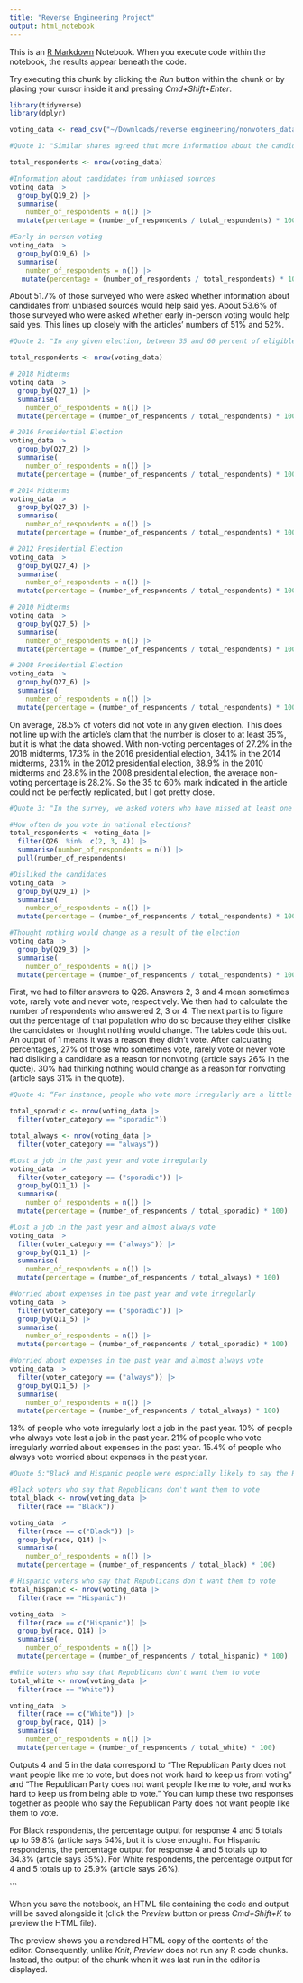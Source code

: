```yaml
---
title: "Reverse Engineering Project"
output: html_notebook
---
```


This is an [R Markdown](http://rmarkdown.rstudio.com) Notebook. When you execute code within the notebook, the results appear beneath the code.

Try executing this chunk by clicking the *Run* button within the chunk or by placing your cursor inside it and pressing *Cmd+Shift+Enter*.
```r
library(tidyverse)
library(dplyr)
```


```r
voting_data <- read_csv("~/Downloads/reverse engineering/nonvoters_data.csv")
```
```r
#Quote 1: "Similar shares agreed that more information about the candidates from unbiased sources (51 percent) or early in-person voting (52 percent) would help, too."

total_respondents <- nrow(voting_data)

#Information about candidates from unbiased sources
voting_data |>
  group_by(Q19_2) |>
  summarise(
    number_of_respondents = n()) |>
  mutate(percentage = (number_of_respondents / total_respondents) * 100)

#Early in-person voting
voting_data |>
  group_by(Q19_6) |>
  summarise(
    number_of_respondents = n()) |>
   mutate(percentage = (number_of_respondents / total_respondents) * 100)
```

About 51.7% of those surveyed who were asked whether information about candidates from unbiased sources would help said yes. About 53.6% of those surveyed who were asked whether early in-person voting would help said yes. This lines up closely with the articles' numbers of 51% and 52%.



```r
#Quote 2: "In any given election, between 35 and 60 percent of eligible voters don’t cast a ballot. It’s not that hard to understand why. Our system doesn’t make it particularly easy to vote, and the decision to carve out a few hours to cast a ballot requires a sense of motivation that’s hard for some Americans to muster every two or four years — enthusiasm about the candidates, belief in the importance of voting itself, a sense that anything can change as the result of a single vote. “I guess I just don’t think that one person’s vote can swing an election,” said Jon Anderson, who won’t be voting for president this year because of moral objections to both candidates."

total_respondents <- nrow(voting_data)

# 2018 Midterms
voting_data |>
  group_by(Q27_1) |>
  summarise(
    number_of_respondents = n()) |>
  mutate(percentage = (number_of_respondents / total_respondents) * 100)

# 2016 Presidential Election
voting_data |>
  group_by(Q27_2) |>
  summarise(
    number_of_respondents = n()) |>
  mutate(percentage = (number_of_respondents / total_respondents) * 100)

# 2014 Midterms
voting_data |>
  group_by(Q27_3) |>
  summarise(
    number_of_respondents = n()) |>
  mutate(percentage = (number_of_respondents / total_respondents) * 100)

# 2012 Presidential Election
voting_data |>
  group_by(Q27_4) |>
  summarise(
    number_of_respondents = n()) |>
  mutate(percentage = (number_of_respondents / total_respondents) * 100)

# 2010 Midterms
voting_data |>
  group_by(Q27_5) |>
  summarise(
    number_of_respondents = n()) |>
  mutate(percentage = (number_of_respondents / total_respondents) * 100)

# 2008 Presidential Election
voting_data |>
  group_by(Q27_6) |>
  summarise(
    number_of_respondents = n()) |>
  mutate(percentage = (number_of_respondents / total_respondents) * 100)
```

On average, 28.5% of voters did not vote in any given election. This does not line up with the article's clam that the number is closer to at least 35%, but it is what the data showed. With non-voting percentages of 27.2% in the 2018 midterms, 17.3% in the 2016 presidential election, 34.1% in the 2014 midterms, 23.1% in the 2012 presidential election, 38.9% in the 2010 midterms and 28.8% in the 2008 presidential election, the average non-voting percentage is 28.2%. So the 35 to 60% mark indicated in the article could not be perfectly replicated, but I got pretty close.


```r
#Quote 3: "In the survey, we asked voters who have missed at least one national election — which included some people who almost always vote — why they didn’t cast a ballot. Nearly a quarter cited some of the structural barriers we mentioned above. But another 31 percent said that they decided not to vote because they disliked the candidates or they thought nothing would change as a result of the election (26 percent)."

#How often do you vote in national elections?
total_respondents <- voting_data |>
  filter(Q26  %in%  c(2, 3, 4)) |>
  summarise(number_of_respondents = n()) |>
  pull(number_of_respondents)

#Disliked the candidates
voting_data |>
  group_by(Q29_1) |>
  summarise(
    number_of_respondents = n()) |>
  mutate(percentage = (number_of_respondents / total_respondents) * 100)

#Thought nothing would change as a result of the election
voting_data |>
  group_by(Q29_3) |>
  summarise(
    number_of_respondents = n()) |>
  mutate(percentage = (number_of_respondents / total_respondents) * 100)
```

First, we had to filter answers to Q26. Answers 2, 3 and 4 mean sometimes vote, rarely vote and never vote, respectively. We then had to calculate the number of respondents who answered 2, 3 or 4. The next part is to figure out the percentage of that population who do so because they either dislike the candidates or thought nothing would change. The tables code this out. An output of 1 means it was a reason they didn't vote. After calculating percentages, 27% of those who sometimes vote, rarely vote or never vote had disliking a candidate as a reason for nonvoting (article says 26% in the quote). 30% had thinking nothing would change as a reason for nonvoting (article says 31% in the quote). 


```r
#Quote 4: “For instance, people who vote more irregularly are a little more likely than those who almost always vote to have lost a job in the past year (13 percent vs. 10 percent) or to have worried about expenses (21 percent vs. 16 percent)”

total_sporadic <- nrow(voting_data |>
  filter(voter_category == "sporadic"))

total_always <- nrow(voting_data |>
  filter(voter_category == "always"))

#Lost a job in the past year and vote irregularly
voting_data |>
  filter(voter_category == ("sporadic")) |>
  group_by(Q11_1) |>
  summarise(
    number_of_respondents = n()) |>
  mutate(percentage = (number_of_respondents / total_sporadic) * 100)

#Lost a job in the past year and almost always vote
voting_data |>
  filter(voter_category == ("always")) |>
  group_by(Q11_1) |>
  summarise(
    number_of_respondents = n()) |>
  mutate(percentage = (number_of_respondents / total_always) * 100)

#Worried about expenses in the past year and vote irregularly
voting_data |>
  filter(voter_category == ("sporadic")) |>
  group_by(Q11_5) |>
  summarise(
    number_of_respondents = n()) |>
  mutate(percentage = (number_of_respondents / total_sporadic) * 100)

#Worried about expenses in the past year and almost always vote
voting_data |>
  filter(voter_category == ("always")) |>
  group_by(Q11_5) |>
  summarise(
    number_of_respondents = n()) |>
  mutate(percentage = (number_of_respondents / total_always) * 100)
```

13% of people who vote irregularly lost a job in the past year. 10% of people who always vote lost a job in the past year. 21%  of people who vote irregularly worried about expenses in the past year. 15.4% of people who always vote worried about expenses in the past year.





```r
#Quote 5:"Black and Hispanic people were especially likely to say the Republicans don’t want people like them to vote: Fifty-four percent of Black respondents and 35 percent of Hispanic respondents agreed with this statement, compared to just 26 percent of white respondents."

#Black voters who say that Republicans don't want them to vote
total_black <- nrow(voting_data |>
  filter(race == "Black"))

voting_data |>
  filter(race == c("Black")) |>
  group_by(race, Q14) |>
  summarise(
    number_of_respondents = n()) |>
  mutate(percentage = (number_of_respondents / total_black) * 100)

# Hispanic voters who say that Republicans don't want them to vote
total_hispanic <- nrow(voting_data |>
  filter(race == "Hispanic"))

voting_data |>
  filter(race == c("Hispanic")) |>
  group_by(race, Q14) |>
  summarise(
    number_of_respondents = n()) |>
  mutate(percentage = (number_of_respondents / total_hispanic) * 100)

#White voters who say that Republicans don't want them to vote
total_white <- nrow(voting_data |>
  filter(race == "White"))

voting_data |>
  filter(race == c("White")) |>
  group_by(race, Q14) |>
  summarise(
    number_of_respondents = n()) |>
  mutate(percentage = (number_of_respondents / total_white) * 100)
```

Outputs 4 and 5 in the data correspond to "The Republican Party does not want people like me to vote, but does not work hard to keep us from voting" and "The Republican Party does not want people like me to vote, and works hard to keep us from being able to vote." You can lump these two responses together as people who say the Republican Party does not want people like them to vote.

For Black respondents, the percentage output for response 4 and 5 totals up to 59.8% (article says 54%, but it is close enough). For Hispanic respondents, the percentage output for response 4 and 5 totals up to 34.3% (article says 35%). For White respondents, the percentage output for 4 and 5 totals up to 25.9% (article says 26%).

```

When you save the notebook, an HTML file containing the code and output will be saved alongside it (click the *Preview* button or press *Cmd+Shift+K* to preview the HTML file).

The preview shows you a rendered HTML copy of the contents of the editor. Consequently, unlike *Knit*, *Preview* does not run any R code chunks. Instead, the output of the chunk when it was last run in the editor is displayed.
